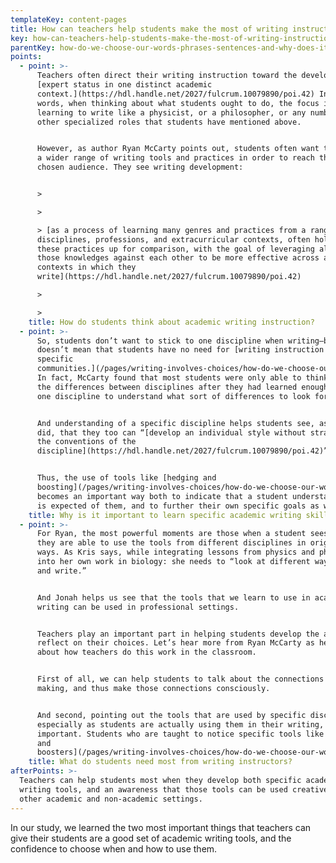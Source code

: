 ```yaml
---
templateKey: content-pages
title: How can teachers help students make the most of writing instruction?
key: how-can-teachers-help-students-make-the-most-of-writing-instruction
parentKey: how-do-we-choose-our-words-phrases-sentences-and-why-does-it-matter
points:
  - point: >-
      Teachers often direct their writing instruction toward the development of
      [expert status in one distinct academic
      context.](https://hdl.handle.net/2027/fulcrum.10079890/poi.42) In other
      words, when thinking about what students ought to do, the focus is on
      learning to write like a physicist, or a philosopher, or any number of
      other specialized roles that students have mentioned above.


      However, as author Ryan McCarty points out, students often want to draw on
      a wider range of writing tools and practices in order to reach their
      chosen audience. They see writing development:


      >

      >

      > [as a process of learning many genres and practices from a range of
      disciplines, professions, and extracurricular contexts, often holding
      these practices up for comparison, with the goal of leveraging all of
      those knowledges against each other to be more effective across all of the
      contexts in which they
      write](https://hdl.handle.net/2027/fulcrum.10079890/poi.42)

      >

      >
    title: How do students think about academic writing instruction?
  - point: >-
      So, students don’t want to stick to one discipline when writing—but that
      doesn’t mean that students have no need for [writing instruction in their
      specific
      communities.](/pages/writing-involves-choices/how-do-we-choose-our-words-phrases-sentences-and-why-does-it-matter/how-do-phrases-and-sentences-create-a-reader-experience/#how-do-writers-construct-phrases-and-sentences-to-meet-the-needs-of-audiences-and-their-expectations)
      In fact, McCarty found that most students were only able to think about
      the differences between disciplines after they had learned enough about
      one discipline to understand what sort of differences to look for.


      And understanding of a specific discipline helps students see, as Kris
      did, that they too can “[develop an individual style without straying from
      the conventions of the
      discipline](https://hdl.handle.net/2027/fulcrum.10079890/poi.42)” 


      Thus, the use of tools like [hedging and
      boosting](/pages/writing-involves-choices/how-do-we-choose-our-words-phrases-sentences-and-why-does-it-matter/what-is-word-choice-and-why-does-it-matter/#what-are-generalities)
      becomes an important way both to indicate that a student understands what
      is expected of them, and to further their own specific goals as writers.
    title: Why is it important to learn specific academic writing skills?
  - point: >-
      For Ryan, the most powerful moments are those when a student sees that
      they are able to use the tools from different disciplines in original
      ways. As Kris says, while integrating lessons from physics and philosophy
      into her own work in biology: she needs to “look at different ways to read
      and write.”


      And Jonah helps us see that the tools that we learn to use in academic
      writing can be used in professional settings.


      Teachers play an important part in helping students develop the ability to
      reflect on their choices. Let’s hear more from Ryan McCarty as he talks
      about how teachers do this work in the classroom.  


      First of all, we can help students to talk about the connections they are
      making, and thus make those connections consciously.


      And second, pointing out the tools that are used by specific disciplines,
      especially as students are actually using them in their writing, is
      important. Students who are taught to notice specific tools like [hedges
      and
      boosters](/pages/writing-involves-choices/how-do-we-choose-our-words-phrases-sentences-and-why-does-it-matter/what-is-word-choice-and-why-does-it-matter/#what-kinds-of-words-do-writers-use-to-express-generalities-and-qualified-certainties).
    title: What do students need most from writing instructors?
afterPoints: >-
  Teachers can help students most when they develop both specific academic
  writing tools, and an awareness that those tools can be used creatively in
  other academic and non-academic settings.
---
```

In our study, we learned the two most important things that teachers can give their students are a good set of academic writing tools, and the confidence to choose when and how to use them.
